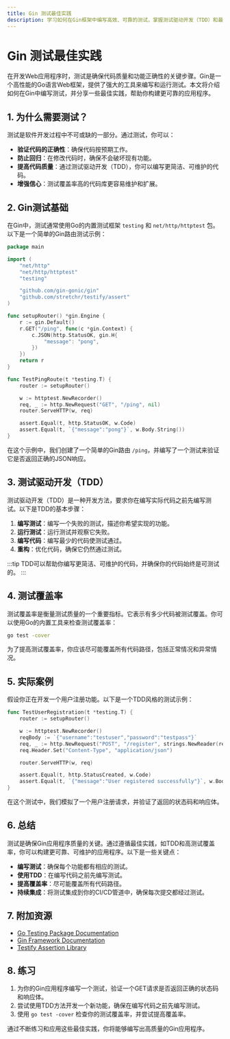 ```yaml
---
title: Gin 测试最佳实践
description: 学习如何在Gin框架中编写高效、可靠的测试，掌握测试驱动开发（TDD）和最佳实践。
---
```


# Gin 测试最佳实践

在开发Web应用程序时，测试是确保代码质量和功能正确性的关键步骤。Gin是一个高性能的Go语言Web框架，提供了强大的工具来编写和运行测试。本文将介绍如何在Gin中编写测试，并分享一些最佳实践，帮助你构建更可靠的应用程序。

## 1. 为什么需要测试？

测试是软件开发过程中不可或缺的一部分。通过测试，你可以：

- **验证代码的正确性**：确保代码按预期工作。
- **防止回归**：在修改代码时，确保不会破坏现有功能。
- **提高代码质量**：通过测试驱动开发（TDD），你可以编写更简洁、可维护的代码。
- **增强信心**：测试覆盖率高的代码库更容易维护和扩展。

## 2. Gin测试基础

在Gin中，测试通常使用Go的内置测试框架 `testing` 和 `net/http/httptest` 包。以下是一个简单的Gin路由测试示例：

```go
package main

import (
    "net/http"
    "net/http/httptest"
    "testing"

    "github.com/gin-gonic/gin"
    "github.com/stretchr/testify/assert"
)

func setupRouter() *gin.Engine {
    r := gin.Default()
    r.GET("/ping", func(c *gin.Context) {
        c.JSON(http.StatusOK, gin.H{
            "message": "pong",
        })
    })
    return r
}

func TestPingRoute(t *testing.T) {
    router := setupRouter()

    w := httptest.NewRecorder()
    req, _ := http.NewRequest("GET", "/ping", nil)
    router.ServeHTTP(w, req)

    assert.Equal(t, http.StatusOK, w.Code)
    assert.Equal(t, `{"message":"pong"}`, w.Body.String())
}
```

在这个示例中，我们创建了一个简单的Gin路由 `/ping`，并编写了一个测试来验证它是否返回正确的JSON响应。

## 3. 测试驱动开发（TDD）

测试驱动开发（TDD）是一种开发方法，要求你在编写实际代码之前先编写测试。以下是TDD的基本步骤：

1. **编写测试**：编写一个失败的测试，描述你希望实现的功能。
2. **运行测试**：运行测试并观察它失败。
3. **编写代码**：编写最少的代码使测试通过。
4. **重构**：优化代码，确保它仍然通过测试。

:::tip
TDD可以帮助你编写更简洁、可维护的代码，并确保你的代码始终是可测试的。
:::

## 4. 测试覆盖率

测试覆盖率是衡量测试质量的一个重要指标。它表示有多少代码被测试覆盖。你可以使用Go的内置工具来检查测试覆盖率：

```bash
go test -cover
```

为了提高测试覆盖率，你应该尽可能覆盖所有代码路径，包括正常情况和异常情况。

## 5. 实际案例

假设你正在开发一个用户注册功能。以下是一个TDD风格的测试示例：

```go
func TestUserRegistration(t *testing.T) {
    router := setupRouter()

    w := httptest.NewRecorder()
    reqBody := `{"username":"testuser","password":"testpass"}`
    req, _ := http.NewRequest("POST", "/register", strings.NewReader(reqBody))
    req.Header.Set("Content-Type", "application/json")

    router.ServeHTTP(w, req)

    assert.Equal(t, http.StatusCreated, w.Code)
    assert.Equal(t, `{"message":"User registered successfully"}`, w.Body.String())
}
```

在这个测试中，我们模拟了一个用户注册请求，并验证了返回的状态码和响应体。

## 6. 总结

测试是确保Gin应用程序质量的关键。通过遵循最佳实践，如TDD和高测试覆盖率，你可以构建更可靠、可维护的应用程序。以下是一些关键点：

- **编写测试**：确保每个功能都有相应的测试。
- **使用TDD**：在编写代码之前先编写测试。
- **提高覆盖率**：尽可能覆盖所有代码路径。
- **持续集成**：将测试集成到你的CI/CD管道中，确保每次提交都经过测试。

## 7. 附加资源

- [Go Testing Package Documentation](https://golang.org/pkg/testing/)
- [Gin Framework Documentation](https://gin-gonic.com/docs/)
- [Testify Assertion Library](https://github.com/stretchr/testify)

## 8. 练习

1. 为你的Gin应用程序编写一个测试，验证一个GET请求是否返回正确的状态码和响应体。
2. 尝试使用TDD方法开发一个新功能，确保在编写代码之前先编写测试。
3. 使用 `go test -cover` 检查你的测试覆盖率，并尝试提高覆盖率。

通过不断练习和应用这些最佳实践，你将能够编写出高质量的Gin应用程序。